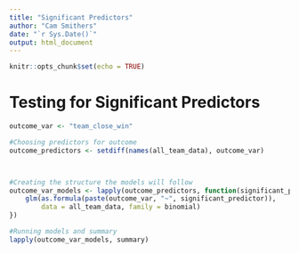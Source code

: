 ```yaml
---
title: "Significant Predictors"
author: "Cam Smithers"
date: "`r Sys.Date()`"
output: html_document
---
```


```r
knitr::opts_chunk$set(echo = TRUE)
```

# Testing for Significant Predictors

```r
outcome_var <- "team_close_win"

#Choosing predictors for outcome
outcome_predictors <- setdiff(names(all_team_data), outcome_var)



#Creating the structure the models will follow
outcome_var_models <- lapply(outcome_predictors, function(significant_predictor) {
    glm(as.formula(paste(outcome_var, "~", significant_predictor)), 
        data = all_team_data, family = binomial)
})

#Running models and summary
lapply(outcome_var_models, summary)
```


